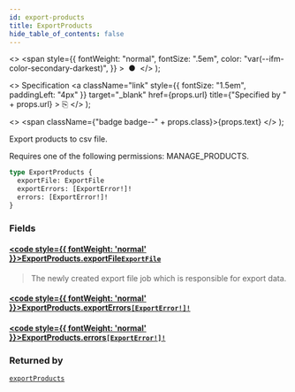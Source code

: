 ```yaml
---
id: export-products
title: ExportProducts
hide_table_of_contents: false
---
```


  <>
    <span
      style={{
        fontWeight: "normal",
        fontSize: ".5em",
        color: "var(--ifm-color-secondary-darkest)",
      }}
    >
      &nbsp;●&nbsp;
    </span>
  </>
);

  <>
    Specification
    <a
      className="link"
      style={{ fontSize: "1.5em", paddingLeft: "4px" }}
      target="\_blank"
      href={props.url}
      title={"Specified by " + props.url}
    >
      ⎘
    </a>
  </>
);

  <>
    <span className={"badge badge--" + props.class}>{props.text}</span>
  </>
);

Export products to csv file.

Requires one of the following permissions: MANAGE_PRODUCTS.

```graphql
type ExportProducts {
  exportFile: ExportFile
  exportErrors: [ExportError!]!
  errors: [ExportError!]!
}
```

### Fields

#### [<code style={{ fontWeight: 'normal' }}>ExportProducts.<b>exportFile</b></code>](#)<Bullet />[`ExportFile`](../../../storefront/miscellaneous/objects/export-file) <Badge class="secondary" text="object"/>

> The newly created export file job which is responsible for export data.

#### [<code style={{ fontWeight: 'normal' }}>ExportProducts.<b>exportErrors</b></code>](#)<Bullet />[`[ExportError!]!`](../../../storefront/miscellaneous/objects/export-error) <Badge class="secondary" text="non-null"/> <Badge class="secondary" text="object"/>

>

#### [<code style={{ fontWeight: 'normal' }}>ExportProducts.<b>errors</b></code>](#)<Bullet />[`[ExportError!]!`](../../../storefront/miscellaneous/objects/export-error) <Badge class="secondary" text="non-null"/> <Badge class="secondary" text="object"/>

>

### Returned by

[`exportProducts`](../../../storefront/products/mutations/export-products) <Badge class="secondary" text="mutation"/>
